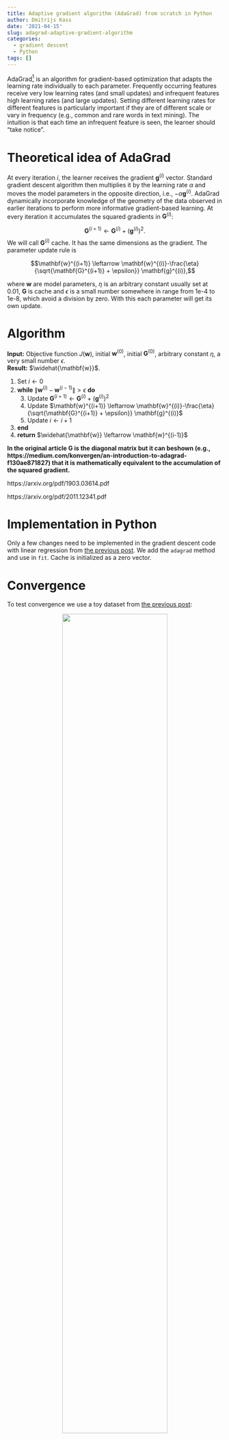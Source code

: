 ```yaml
---
title: Adaptive gradient algorithm (AdaGrad) from scratch in Python
author: Dmitrijs Kass
date: '2021-04-15'
slug: adagrad-adaptive-gradient-algorithm
categories:
  - gradient descent
  - Python
tags: []
---
```


AdaGrad[^adagrad] is an algorithm for gradient-based optimization that adapts the learning rate individually to each parameter. Frequently occurring features receive very low learning rates (and small updates) and infrequent features high learning rates (and large updates). Setting different learning rates for different features is particularly important if they are of different scale or vary in frequency (e.g., common and rare words in text mining). The intuition is that each time an infrequent feature is seen, the learner should "take notice".


# Theoretical idea of AdaGrad

At every iteration $i$, the learner receives the gradient $\mathbf{g}^{(i)}$ vector. Standard gradient descent algorithm then multiplies it by the learning rate $\alpha$ and moves the model parameters in the opposite direction, i.e., $-\alpha\mathbf{g}^{(i)}$. AdaGrad dynamically incorporate knowledge of the geometry of the data observed in earlier iterations to perform more informative gradient-based learning. At every iteration it accumulates the squared gradients in $\mathbf{G}^{(i)}$:

$$\mathbf{G}^{(i+1)} \leftarrow \mathbf{G}^{(i)} + (\mathbf{g}^{(i)})^2.$$
We will call $\mathbf{G}^{(i)}$ cache. It has the same dimensions as the gradient. The parameter update rule is 

$$\mathbf{w}^{(i+1)} \leftarrow \mathbf{w}^{(i)}-\frac{\eta}{\sqrt{\mathbf{G}^{(i+1)} + \epsilon}} \mathbf{g}^{(i)},$$

where $\mathbf{w}$ are model parameters, $\eta$ is an arbitrary constant usually set at 0.01, $\mathbf{G}$ is cache and $\epsilon$ is a small number somewhere in range from 1e-4 to 1e-8, which avoid a division by zero. With this each parameter will get its own update.

# Algorithm

**Input:** Objective function $J(\mathbf{w})$, initial $\mathbf{w}^{(0)}$, initial $\mathbf{G}^{(0)}$, arbitrary constant $\eta$, a very small number $\epsilon$.\
**Result:** $\widehat{\mathbf{w}}$. 

1. Set $i \leftarrow 0$
2. **while** $\lVert \mathbf{w}^{(i)} - \mathbf{w}^{(i-1)} \rVert > \epsilon$  **do**
    3. Update $\mathbf{G}^{(i+1)} \leftarrow \mathbf{G}^{(i)} + (\mathbf{g}^{(i)})^2$
    4. Update $\mathbf{w}^{(i+1)} \leftarrow \mathbf{w}^{(i)}-\frac{\eta}{\sqrt{\mathbf{G}^{(i+1)} + \epsilon}} \mathbf{g}^{(i)}$
    4. Update $i \leftarrow i + 1$
5. **end**
6. **return** $\widehat{\mathbf{w}} \leftarrow \mathbf{w}^{(i-1)}$


**In the original article G is the diagonal matrix but it can beshown (e.g., https://medium.com/konvergen/an-introduction-to-adagrad-f130ae871827) that it is mathematically equivalent to the accumulation of the squared gradient.**


https://arxiv.org/pdf/1903.03614.pdf

https://arxiv.org/pdf/2011.12341.pdf


# Implementation in Python

Only a few changes need to be implemented in the gradient descent code with linear regression from [the previous post](/2021/04/03/gradient-descent-with-linear-regression-from-scratch/). We add the `adagrad` method and use in `fit`. Cache \mathbf{G} is initialized as a zero vector. 

<script src="https://gist.github.com/dmitrijsk/e39fc06f223f00fc3f4afbe29a5aaa1f.js"></script>


# Convergence

To test convergence we use a toy dataset from [the previous post](/2021/04/03/gradient-descent-with-linear-regression-from-scratch/):

<center>
![](images/1-generated-data.png){width=70%}
</center>

Most implementations use $\eta=0.01$ by default[^ruder]. With such hyperparameter the algorithm converges in 20,218 iterations. However, the beauty of AdaGrad is that it eliminates the need to manually tune the learning rate. With $\eta=1$ it converges as well in 7 iterations (illustrated below) and with an extremely high $\eta=10$ is still converges in 10 iterations.

<center>
![](images/4-surface_1.png){width=100%}
</center>

Animation below show all 7 iterations AdaGrad needs to converge on the toy dataset with $\eta=1$.

<center>
![](images/learning_rate_1.gif){width=70%}
</center>

The weakness of AdaGrad is an aggressive monotonic growth of the denominator as squared gradients get accumulated. After a certain number of iterations the learning rate becomes infinitesimally small, at which point the algorithm essentially stops making steps in the direction of the minimum. ADADELTA[^adadelta] is an extension of AdaGrad that seeks to reduce its aggressive, monotonically decreasing learning rate.


<hr>

I would appreciate any comments or suggestions. Please leave them below, no login required if you check "I'd rather post as a guest".



[^adagrad]: Duchi, J., Hazan, E., & Singer, Y. (2011). Adaptive Subgradient Methods for Online Learning and Stochastic Optimization. Journal of Machine Learning Research, 12, 2121–2159. Available at: http://jmlr.org/papers/v12/duchi11a.html
[^1]: [Gradient Descent (and Beyond)](https://www.cs.cornell.edu/courses/cs4780/2018fa/lectures/lecturenote07.html)
[^ruder]: Sebastian Ruder An overview of gradient descent optimization algorithms  https://ruder.io/optimizing-gradient-descent/index.html#adagrad
[^adadelta]: Zeiler, M.D. (2012). ADADELTA: An Adaptive Learning Rate Method. Available at: http://arxiv.org/abs/1212.5701

